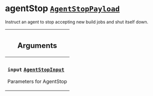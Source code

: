 <!--
  _____   ____    _   _  ____ _______   ______ _____ _____ _______
  |  __  / __   |  | |/ __ __   __| |  ____|  __ _   _|__   __|
  | |  | | |  | | |  | | |  | | | |    | |__  | |  | || |    | |
  | |  | | |  | | | . ` | |  | | | |    |  __| | |  | || |    | |
  | |__| | |__| | | |  | |__| | | |    | |____| |__| || |_   | |
  |_____/ ____/  |_| _|____/  |_|    |______|_____/_____|  |_|
  This file is auto-generated by script/generate_graphql_api_content.sh,
  please build the schema.json by running `rails api:graph:export`
  with https://github.com/buildkite/buildkite/,
  replace the content in data/graphql_data_schema.json
  and run the generation script `./scripts/generate-graphql-api-content.sh`.
-->
<!-- vale off -->

<h1 class="has-pills" data-algolia-exclude>
  agentStop
  <a href="/docs/apis/graphql/schemas/object/agentstoppayload" class="pill pill--object pill--normal-case pill--large" title="Go to OBJECT AgentStopPayload"><code>AgentStopPayload</code></a>

</h1>
<!-- vale on -->

<p>Instruct an agent to stop accepting new build jobs and shut itself down.</p>

<table class="responsive-table responsive-table--single-column-rows">
  <thead>
    <th>
      <h2 data-algolia-exclude>Arguments</h2>
    </th>
  </thead>
  <tbody>
    <tr>
      <td>
        <h3 class="is-small has-pills">
          <code>input</code>
          <a
            href="/docs/apis/graphql/schemas/input_object/agentstopinput"
            class="pill pill--input_object pill--normal-case pill--medium"
            title="Go to INPUT_OBJECT AgentStopInput"
          >
            <code>AgentStopInput</code>
          </a>
        </h3>
        <p>Parameters for AgentStop</p>
      </td>
    </tr>
  </tbody>
</table>

